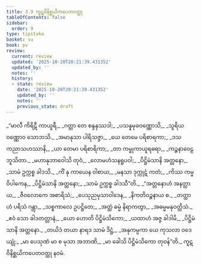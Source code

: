 ```yaml
---
title: 3.9 ကူဋဝိနိစ္ဆယိကပေတဝတ္ထု
tableOfContents: false
sidebar:
  order: 9
type: tipitaka
basket: su
book: pv
review:
  current: review
  updated: '2025-10-20T20:21:39.431352'
  updated_by: ''
  notes: ''
  history:
  - state: review
    date: '2025-10-20T20:21:39.431352'
    updated_by: ''
    notes: ''
    previous_state: draft
---
```



<DynamicBreadcrumb />


<ReviewStatus review={frontmatter.review} showDetails={true} />

<HypothesisAnnotation frontmatter={frontmatter} />

<Division number="499" book="pv" e="ch" v="19" p="179">

<Paragraph number="541" type="verses" book="pv">
_“မာလီ ကိရိဋီ ကာယူရီ,_  
_ဂတ္တာ တေ စန္ဒနုဿဒါ;_  
_ပသန္နမုခဝဏ္ဏောသိ,_  
_သူရိယဝဏ္ဏောဝ သောဘသိ._  

</Paragraph>

</Division>
<Division number="500" book="pv" e="ch" v="19" p="179">

<Paragraph number="542" type="verses" book="pv">
_အမာနုသာ ပါရိသဇ္ဇာ,_  
_ယေ တေမေ ပရိစာရကာ;_  
_ဒသ ကညာသဟဿာနိ,_  
_ယာ တေမာ ပရိစာရိကာ;_  
_တာ ကမ္ဗုကာယူရဓရာ,_  
_ကဉ္စနာဝေဠဘူသိတာ._  

</Paragraph>

</Division>
<Division number="501" book="pv" e="ch" v="19" p="179">

<Paragraph number="543" type="verses" book="pv">
_မဟာနုဘာဝေါသိ တုဝံ,_  
_လောမဟံသနရူပဝါ;_  
_ပိဋ္ဌိမံသာနိ အတ္တနော,_  
_သာမံ ဥက္ကစ္စ ခါဒသိ._  

</Paragraph>

</Division>
<Division number="502" book="pv" e="ch" v="19" p="179">

<Paragraph number="544" type="verses" book="pv">
_ကိံ နု ကာယေန ဝါစာယ,_  
_မနသာ ဒုက္ကုဋံ ကတံ;_  
_ကိဿ ကမ္မဝိပါကေန,_  
_ပိဋ္ဌိမံသာနိ အတ္တနော;_  
_သာမံ ဥက္ကစ္စ ခါဒသီ”တိ._  

</Paragraph>

</Division>
<Division number="503" book="pv" e="ch" v="19" p="179">

<Paragraph number="545" type="verses" book="pv">
_“အတ္တနောဟံ အနတ္ထာယ,_  
_ဇီဝလောကေ အစာရိသံ;_  
_ပေသုညမုသာဝါဒေန,_  
_နိကတိဝဉ္စနာယ စ._  

</Paragraph>

</Division>
<Division number="504" book="pv" e="ch" v="19" p="179">

<Paragraph number="546" type="verses" book="pv">
_တတ္ထာဟံ ပရိသံ ဂန္တွာ,_  
_သစ္စကာလေ ဥပဋ္ဌိတေ;_  
_အတ္ထံ ဓမ္မံ နိရာကတွာ,_  
_အဓမ္မမနုဝတ္တိသံ._  

</Paragraph>

</Division>
<Division number="505" book="pv" e="ch" v="19" p="179">

<Paragraph number="547" type="verses" book="pv">
_ဧဝံ သော ခါဒတတ္တာနံ,_  
_ယော ဟောတိ ပိဋ္ဌိမံသိကော;_  
_ယထာဟံ အဇ္ဇ ခါဒါမိ,_  
_ပိဋ္ဌိမံသာနိ အတ္တနော._  

</Paragraph>

</Division>
<Division number="506" book="pv" e="ch" v="19" p="179">

<Paragraph number="548" type="verses" book="pv">
_တယိဒံ တယာ နာရဒ သာမံ ဒိဋ္ဌံ,_  
_အနုကမ္ပကာ ယေ ကုသလာ ဝဒေယျုံ;_  
_မာ ပေသုဏံ မာ စ မုသာ အဘာဏိ,_  
_မာ ခေါသိ ပိဋ္ဌိမံသိကော တုဝန်”တိ._  


</Paragraph>
</Division>

<Paragraph number="549" type="center" book="pv">
ကူဋဝိနိစ္ဆယိကပေတဝတ္ထု နဝမံ.
</Paragraph>